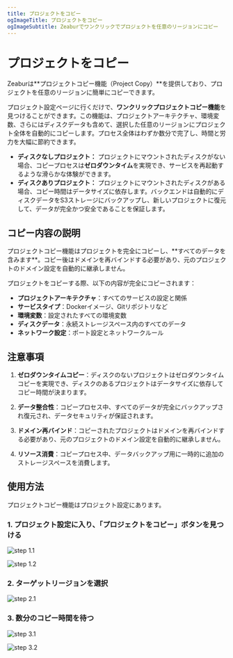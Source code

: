 ```yaml
---
title: プロジェクトをコピー
ogImageTitle: プロジェクトをコピー
ogImageSubtitle: Zeaburでワンクリックでプロジェクトを任意のリージョンにコピー
---
```



# プロジェクトをコピー

Zeaburは**プロジェクトコピー機能（Project Copy）**を提供しており、プロジェクトを任意のリージョンに簡単にコピーできます。

プロジェクト設定ページに行くだけで、**ワンクリックプロジェクトコピー機能**を見つけることができます。この機能は、プロジェクトアーキテクチャ、環境変数、さらにはディスクデータも含めて、選択した任意のリージョンにプロジェクト全体を自動的にコピーします。プロセス全体はわずか数分で完了し、時間と労力を大幅に節約できます。

- **ディスクなしプロジェクト：** プロジェクトにマウントされたディスクがない場合、コピープロセスは**ゼロダウンタイム**を実現でき、サービスを再起動するような滑らかな体験ができます。
- **ディスクありプロジェクト：** プロジェクトにマウントされたディスクがある場合、コピー時間はデータサイズに依存します。バックエンドは自動的にディスクデータをS3ストレージにバックアップし、新しいプロジェクトに復元して、データが完全かつ安全であることを保証します。

## コピー内容の説明

<Callout>
    プロジェクトコピー機能はプロジェクトを完全にコピーし、**すべてのデータを含みます**。コピー後はドメインを再バインドする必要があり、元のプロジェクトのドメイン設定を自動的に継承しません。
</Callout>

プロジェクトをコピーする際、以下の内容が完全にコピーされます：
- **プロジェクトアーキテクチャ**：すべてのサービスの設定と関係
- **サービスタイプ**：Dockerイメージ、Gitリポジトリなど
- **環境変数**：設定されたすべての環境変数
- **ディスクデータ**：永続ストレージスペース内のすべてのデータ
- **ネットワーク設定**：ポート設定とネットワークルール

## 注意事項

1. **ゼロダウンタイムコピー**：ディスクのないプロジェクトはゼロダウンタイムコピーを実現でき、ディスクのあるプロジェクトはデータサイズに依存してコピー時間が決まります。

2. **データ整合性**：コピープロセス中、すべてのデータが完全にバックアップされ復元され、データセキュリティが保証されます。

3. **ドメイン再バインド**：コピーされたプロジェクトはドメインを再バインドする必要があり、元のプロジェクトのドメイン設定を自動的に継承しません。

4. **リソース消費**：コピープロセス中、データバックアップ用に一時的に追加のストレージスペースを消費します。

## 使用方法

プロジェクトコピー機能はプロジェクト設定にあります。

### 1. プロジェクト設定に入り、「プロジェクトをコピー」ボタンを見つける

![step 1.1](https://cdn.zeabur.com/clone-project/step-1.1.png)

![step 1.2](https://cdn.zeabur.com/clone-project/step-1.2.png)

### 2. ターゲットリージョンを選択

![step 2.1](https://cdn.zeabur.com/clone-project/step-2.1.png)

### 3. 数分のコピー時間を待つ

![step 3.1](https://cdn.zeabur.com/clone-project/step-3.1.png)

![step 3.2](https://cdn.zeabur.com/clone-project/step-3.2.png)